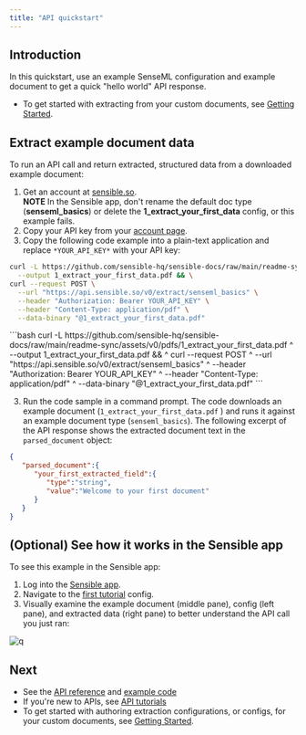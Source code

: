 ```yaml
---
title: "API quickstart"
---
```


## Introduction

In this quickstart, use an example SenseML configuration and example document to get a quick "hello world" API response. 

* To get started with extracting from your custom documents, see [Getting Started](/welcome/getting-started-ai).

## Extract example document data

To run an API call and return extracted, structured data from a downloaded example document: 

1. Get an account at [sensible.so](https://app.sensible.so/register).  
**NOTE** In the Sensible app, don't rename the default doc type (**senseml\_basics**) or delete the **1\_extract\_your\_first\_data** config, or this example fails.
2. Copy your API key from your [account page](https://app.sensible.so/account/).
3. Copy the following code example into a plain-text application and replace `*YOUR_API_KEY*` with your API key:

<Tabs>
  <Tab title="Linux/Mac">

```bash
curl -L https://github.com/sensible-hq/sensible-docs/raw/main/readme-sync/assets/v0/pdfs/1_extract_your_first_data.pdf \
  --output 1_extract_your_first_data.pdf && \
curl --request POST \
  --url "https://api.sensible.so/v0/extract/senseml_basics" \
  --header "Authorization: Bearer YOUR_API_KEY" \
  --header "Content-Type: application/pdf" \
  --data-binary "@1_extract_your_first_data.pdf"
```  
</Tab>

  <Tab title="Windows">
```bash
curl -L https://github.com/sensible-hq/sensible-docs/raw/main/readme-sync/assets/v0/pdfs/1_extract_your_first_data.pdf ^
  --output 1_extract_your_first_data.pdf && ^
curl --request POST ^
  --url "https://api.sensible.so/v0/extract/senseml_basics" ^
  --header "Authorization: Bearer YOUR_API_KEY" ^
  --header "Content-Type: application/pdf" ^
  --data-binary "@1_extract_your_first_data.pdf"
```  
</Tab>

</Tabs>




3. Run the code sample in a command prompt. The code downloads an example document (`1_extract_your_first_data.pdf` ) and runs it against an example document type (`senseml_basics`). The following excerpt of the API response shows the extracted document text in the `parsed_document` object:


```json JSON
{
   "parsed_document":{
      "your_first_extracted_field":{
         "type":"string",
         "value":"Welcome to your first document"
      }
   }
}
```
## (Optional) See how it works in the Sensible app

To see this example in the Sensible app:

1. Log into the [Sensible app](https://app.sensible.so/signin/).
2. Navigate to the [first tutorial](https://app.sensible.so/editor/?d=senseml%5Fbasics&c=1%5Fextract%5Fyour%5Ffirst%5Fdata&g=1%5Fextract%5Fyour%5Ffirst%5Fdata) config.
3. Visually examine the example document (middle pane), config (left pane), and extracted data (right pane) to better understand the API call you just ran:

![q](/images/quick_1.png) 

## Next

* See the [API reference](/api-reference/introduction) and [example code](https://github.com/sensible-hq/sensible-code-examples)
* If you're new to APIs, see [API tutorials](/api/api-tutorial/index)
* To get started with authoring extraction configurations, or configs, for your custom documents, see [Getting Started](/welcome/getting-started-ai).